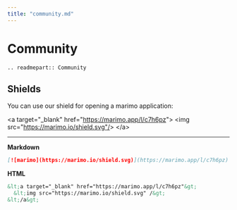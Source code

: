 ```yaml
---
title: "community.md"
---
```


# Community

```{eval-rst}
.. readmepart:: Community
```

## Shields

You can use our shield for opening a marimo application:

&lt;a target="_blank" href="https://marimo.app/l/c7h6pz"&gt;
  &lt;img src="https://marimo.io/shield.svg"/&gt;
&lt;/a&gt;

---

**Markdown**

```markdown
[![marimo](https://marimo.io/shield.svg)](https://marimo.app/l/c7h6pz)
```

**HTML**

```html
&lt;a target="_blank" href="https://marimo.app/l/c7h6pz"&gt;
  &lt;img src="https://marimo.io/shield.svg" /&gt;
&lt;/a&gt;
```

